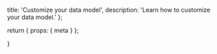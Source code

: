   title: 'Customize your data model',
  description:
    'Learn how to customize your data model.'
};

  return {
    props: {
      meta
    }
  };

}
